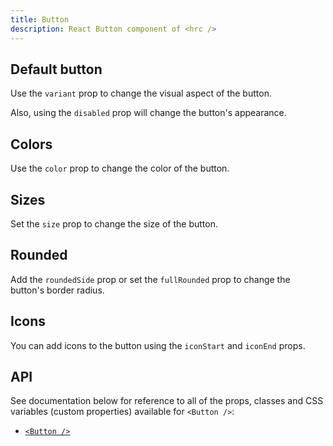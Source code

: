 ```yaml
---
title: Button
description: React Button component of <hrc />
---
```



## Default button

Use the `variant` prop to change the visual aspect of the button.

Also, using the `disabled` prop will change the button's appearance.

<Demo layout="grid" cols={3} className="button-default">
  <Demos.ButtonDefault />
</Demo>

<SourceCode code={defaultCode} title="button-default.tsx" />

## Colors

Use the `color` prop to change the color of the button.

<Demo layout="grid" cols={1} className="button-colors">
  <Demos.ButtonColors />
</Demo>

<SourceCode code={colorsCode} title="button-colors.tsx" />

## Sizes

Set the `size` prop to change the size of the button.

<Demo layout="row">
  <Demos.ButtonSizes />
</Demo>

<SourceCode code={sizesCode} title="button-sizes.tsx" />

## Rounded

Add the `roundedSide` prop or set the `fullRounded` prop to change the button's
border radius.

<Demo layout="grid" cols={1}>
  <Demos.ButtonRounded />
</Demo>

<SourceCode code={roundedCode} title="button-rounded.tsx" />

## Icons

You can add icons to the button using the `iconStart` and `iconEnd` props.

<Demo layout="grid" cols={2}>
  <Demos.ButtonWithIcons />
</Demo>

<SourceCode code={iconsCode} title="button-with-icons.tsx" />

## API

See documentation below for reference to all of the props, classes and CSS
variables (custom properties) available for `<Button />`:

- [`<Button />`](/hrc/api/button)
